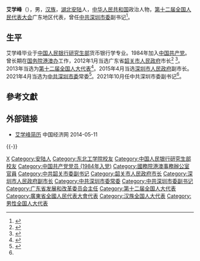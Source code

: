 '''艾学峰'''（{{bd|1965年|8月18日||catIdx=Ai艾}}），男，[[汉族|汉族]]，[[湖北|湖北]][[安陆|安陆]]人，[[中华人民共和国|中华人民共和国]]政治人物，[[第十二届全国人民代表大会|第十二届全国人民代表大会]]广东地区代表，曾任[[中国共产党深圳市委员会|中共深圳市委]]副书记<ref name=":1">{{Cite web|title=艾学峰出任深圳市委副书记，陶永欣出任深圳市委常委、秘书长|url=https://www.163.com/dy/article/GM4QJ4I205129QAF.html|access-date=2021-10-12|date=2021-10-12|last=网易|work=www.163.com}}</ref>。

== 生平 ==
艾学峰毕业于[[中国人民银行研究生部|中国人民银行研究生部]]货币银行学专业。1984年加入[[中国共产党|中国共产党]]。曾长期在[[国务院港澳事务办公室|国务院港澳办]]工作，2012年1月当选广东省[[韶关市人民政府|韶关市人民政府]]市长<ref>{{cite web|accessdate=2014-06-10|url=http://district.ce.cn/newarea/sddy/201201/12/t20120112_22995890.shtml|title=艾学峰当选广东韶关市市长|publisher=中国经济网}}</ref> <ref>{{cite web|accessdate=2014-07-16|url=http://district.ce.cn/newarea/roll/201402/24/t20140224_2362119.shtml|title=韶关市政府工作报告 (2014年2月18日 艾学峰)|publisher=中国经济网}}</ref>。2013年当选为[[第十二届全国人大代表|第十二届全国人大代表]]<ref>{{cite news|title=全国人大代表信息-艾学峰|url= http://210.82.31.1:8084/delegate/viewDelegate.action?dbid=121774|accessdate=2013-04-05|newspaper=全国人大网|archive-url=https://web.archive.org/web/20140714125919/http://www.npc.gov.cn/delegate/viewDelegate.action?dbid=121774|archive-date=2014-07-14|dead-url=yes}}</ref>。2015年4月当选[[深圳市人民政府|深圳市人民政府]]副市长。2021年4月当选为[[中国共产党深圳市委员会|中共深圳市委]]常委<ref name=":0">{{Cite web|title=新一届深圳市委常委名单出炉！附简历！|url=https://www.thepaper.cn/newsDetail_forward_12479164|accessdate=2021-04-30|work=澎湃新闻}}</ref>。2021年10月任中共深圳市委副书记<ref name=":1" />。

== 參考文獻 ==
{{reflist}}

== 外部链接 ==
* [http://district.ce.cn/newarea/sddy/201201/12/t20120112_22995890.shtml 艾学峰简历] 中国经济网 2014-05-11

{{-}}
{{start box}}
{{s-ppo|cpc}}
{{s-before|[[郑轲|郑轲]]}}
{{s-title|[[中国共产党深圳市委员会|中国共产党深圳市委员会]]专职副书记|2021年10月－2022年5月}}
{{s-vac}}
{{s-gov|prc}}
{{s-before|[[郑人豪|郑人豪]]}}
{{s-title|[[广东省发展和改革委员会|广东省发展和改革委员会]]主任|－}}
{{s-inc}}
{{s-before|[[郑振涛|郑振涛]]}}
{{s-title|[[韶关市人民政府|韶关市人民政府]]市长|2010年11月－2015年4月}}
{{s-after|[[骆蔚峰|骆蔚峰]]}}
{{end box}}
{{DEFAULTSORT:Ai艾}}
[[Category:艾姓|X]]
[[Category:安陆人|Category:安陆人]]
[[Category:东北工学院校友|Category:东北工学院校友]]
[[Category:中国人民银行研究生部校友|Category:中国人民银行研究生部校友]]
[[Category:中国共产党党员_(1984年入党)|Category:中国共产党党员 (1984年入党)]]
[[Category:國務院港澳事務辦公室官員|Category:國務院港澳事務辦公室官員]]
[[Category:中共韶关市委副书记|Category:中共韶关市委副书记]]
[[Category:韶关市人民政府市长|Category:韶关市人民政府市长]]
[[Category:深圳市人民政府副市长|Category:深圳市人民政府副市长]]
[[Category:中共深圳市委常委|Category:中共深圳市委常委]]
[[Category:中共深圳市委副书记|Category:中共深圳市委副书记]]
[[Category:广东省发展和改革委员会主任|Category:广东省发展和改革委员会主任]]
[[Category:第十二届全国人大代表|Category:第十二届全国人大代表]]
[[Category:廣東省全國人民代表大會代表|Category:廣東省全國人民代表大會代表]]
[[Category:汉族全国人大代表|Category:汉族全国人大代表]]
[[Category:男性全国人大代表|Category:男性全国人大代表]]
{{Authority control}}